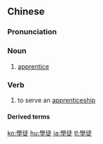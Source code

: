 {{also|学徒}}
==Chinese==
{{zh-forms|s=学徒}}

===Pronunciation===
{{zh-pron
|m=xuétú
|c=hok6 tou4
|h=pfs=ho̍k-thù
|mn=qz,xm,zz:ha̍k-tô͘
|cat=n,v
}}

===Noun===
{{zh-noun}}

# [[apprentice]]

===Verb===
{{zh-verb}}

# to serve an [[apprenticeship]]

====Derived terms====
{{zh-der|學徒工}}

[[ko:學徒]]
[[hu:學徒]]
[[ja:學徒]]
[[tl:學徒]]